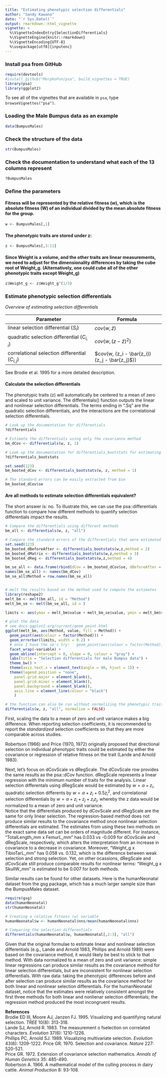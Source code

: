 ```yaml
---
title: "Estimating phenotypic selection differentials"
author: "Sandy Kawano"
date: "`r Sys.Date()`"
output: rmarkdown::html_vignette
vignette: >
  %\VignetteIndexEntry{SelectionDifferentials}
  %\VignetteEngine{knitr::rmarkdown}
  %\VignetteEncoding{UTF-8}
  %\usepackage[utf8]{inputenc}
---
```


### Install psa from GitHub
```r
require(devtools)
#install_github("MorphoFun/psa", build_vignettes = TRUE)
library(psa)
library(ggplot2)
```

To see all of the vignettes that are available in `psa`, type `browseVignettes("psa")`. 

### Loading the Male Bumpus data as an example
```r
data(BumpusMales)
```

### Check the structure of the data
```r
str(BumpusMales)
```

### Check the documentation to understand what each of the 13 columns represent 
```r
?BumpusMales
```

### Define the parameters
#### Fitness will be represented by the relative fitness (w), which is the absolute fitness (W) of an individual divided by the mean absolute fitness for the group.
```r
w <- BumpusMales[,1]
```

#### The phenotypic traits are stored under z:
```r
z <- BumpusMales[,3:11]
```

#### Since Weight is a volume, and the other traits are linear measurements, we need to adjust for the dimensionality differences by taking the cube root of Weight_g. (Alternatively, one could cube all of the other phenotypic traits except Weight_g)
```r
z$Weight_g <- z$Weight_g^(1/3)
```

### Estimate phenotypic selection differentials

*Overview of estimating selection differentials*    

Parameter                                        | Formula
-------------------------------------------------|----------------------------------------
linear selection differential ($S_i$)            | $cov(w, \bar{z}$)
quadratic selection differential ($C_{i,i}$)     | $cov(w, (z - \bar{z})^2$)
correlational selection differential ($C_{i,j}$) | $cov(w, (z_i - \bar{z_i})(z_j - \bar{z_j}$))

See Brodie et al. 1995 for a more detailed description.  

#### Calculate the selection differentials 
The phenotypic traits (z) will automatically be centered to a mean of zero and scaled to unit variance. The differentials() function outputs the linear and nonlinear selection differentials. The terms ending in ".Sq" are the quadratic selection differentials, and the interactions are the correlational selection differentials.  
```r
# Look up the documentation for differentials
?differentials

# Estimate the differentials using only the covariance method
bm_dCov <- differentials(w, z, 1)

# Look up the documentation for differentials_bootstats for estimating the standard errors and confidence intervals, using the covariance method for estimating the selection differentials
?differentials_bootstats

set.seed(123)
bm_booted_dCov <- differentials_bootstats(w, z, method = 1)

# The standard errors can be easily extracted from $se
bm_booted_dCov$se

```
  
#### Are all methods to estimate selection differentials equivalent?  
The short answer is: no. To illustrate this, we can use the psa::differentials function to compare how different methods to quantify selection differentials impact the results.  
```r
# Compare the differentials using different methods
bm_all <- differentials(w, z, "all")

# Compare the standard errors of the differentials that were estimated with different methods
set.seed(123)
bm_booted_dBeforeAfter <- differentials_bootstats(w,z,method = 2)
bm_booted_dMatrix <- differentials_bootstats(w,z,method = 3)
bm_booted_dReg <- differentials_bootstats(w,z,method = 4)

bm_se_all <- data.frame(rbind(dCov = bm_booted_dCov$se, dBeforeAfter = bm_booted_dBeforeAfter$se, dMatrix = bm_booted_dMatrix$se, dReg = bm_booted_dReg$se), stringsAsFactors = FALSE)
names(bm_se_all) <- names(bm_dCov)
bm_se_all$Method = row.names(bm_se_all)


# melt the results based on the method used to compute the estimates
library(reshape2)
melt_bm <- melt(bm_all, id = "Method")
melt_bm_se <- melt(bm_se_all, id = )

limits <- aes(ymax = melt_bm$value + melt_bm_se$value, ymin = melt_bm$value - melt_bm_se$value)

```

```r
# plot the data
# see docs.ggplot2.org/current/geom_point.html
ggplot(melt_bm, aes(Method, value, fill = Method)) + 
  geom_point(aes(colour = factor(Method))) + 
  geom_errorbar(limits, width = 0.2) +
  # once I have the se's try:   geom_point(aes(colour = factor(Method), size = se)) + 
  facet_wrap(~variable) + 
  geom_abline(intercept = 0, slope = 0, colour = "gray") +
  labs(title = "Selection differentials for male Bumpus data") + 
  theme_bw() +
  theme(axis.text.x = element_text(angle = 90, hjust = 1)) + 
  theme(legend.position = "none",
    panel.grid.major = element_blank(),
    panel.grid.minor = element_blank(),
    panel.background = element_blank(),
    axis.line = element_line(colour = "black")
    )

# the function can also be run without normalizing the phenotypic traits by setting normalize = FALSE
differentials(w, z, "all", normalize = FALSE)
```
First, scaling the data to a mean of zero and unit variance makes a big difference. When reporting selection coefficients, it is recommended to report the *standardized* selection coefficients so that they are more comparable across studies. 

Robertson (1966) and Price (1970, 1972) originally proposed that directional selection on individual phenotypic traits could be estimated by either the covariance or regression of relative fitness on the trait (Lande and Arnold 1983).  

Next, let's focus on dCovScale vs dRegScale. The dCovScale row provides the same results as the psa::dCov function. dRegScale represents a linear regression with the minimum number of traits for the analysis. Linear selection differentals using dRegScale would be estimated by $w = \alpha + z_i$, quadratic selection differents by $w = \alpha + z_i + 0.5z_i^2$, and correlational selection differentials by $w = \alpha + z_i + z_j + z_iz_j$, whereby the z data would be normalized to a mean of zero and unit variance.  
Notice that the differentials produced by dCovScale and dRegScale are the same for only linear selection. The regression-based method does not produce similar results to the covariance method once nonlinear selection differentials are estimated. The estimates from using these two methods on the exact same data set can be orders of magnitude different. For instance, "TotalLength_mm x FemurL_mm" has 0.033 vs -0.009 for dCovScale and dRegScale, respectively, which alters the interpretation from an increase in covariance to a decrease in covariance. Moreover, "Weight_g x TibioTarL_mm" has 0.058 vs. 0.132, which is the difference between weak selection and strong selection. Yet, on other ocassions, dRegScale and dCovScale still produce comparable results for nonlinear terms: "Weight_g x SkullW_mm" is estimated to be 0.007 for both methods.
  
Similar results can be found for other datasets. Here is the humanNeonatal dataset from the gsg package, which has a much larger sample size than the BumpusMales dataset.  
```r
require(gsg)
data(humanNeonatal)
str(humanNeonatal)

# Creating a relative fitness (w) variable
humanNeonatal$w <- humanNeonatal$nns/mean(humanNeonatal$nns)

# Comparing the selection differentials
differentials(humanNeonatal$w, humanNeonatal[,2:3], "all")
```

Given that the original formulae to estimate linear and nonlinear selection differentials (e.g., Lande and Arnold 1983, Phillips and Arnold 1989) were based on the covariance method, it would likely be best to stick to that method. With data normalized to a mean of zero and unit variance: simple linear regressions can produce similar results as the covariance method for linear selection differentials, but are inconsistent for nonlinear selection differentials. With raw data: taking the phenotypic differences before and after selection can produce similar results as the covariance method for both linear and nonlinear selection differentials. For the humanNeonatal dataset, notice that the estimates were relatively consistent amongst the first three methods for both linear and nonlienar selection differentials; the regression method produced the most incongruent results. 




**References**  
Brodie ED III, Moore AJ, Janzen FJ. 1995. Visualizing and quantifying natural selection. *TREE* 10(8): 313-318.   
Lande SJ, Arnold R. 1983. The measurement o fselection on correlated characters. *Evolution* 37(6): 1210-1226.  
Phillips PC, Arnold SJ. 1989. Visualizing multivariate selection. *Evolution* 43(6): 1209-1222.
Price GR. 1970. Selection and covariance. *Nature* 227: 520-521.  
Price GR. 1972. Extension of covariance selection mathematics. *Annals of Human Genetics* 35: 485-490.  
Robertson A. 1966. A mathematical model of the culling process in dairy cattle. *Animal Production* 8: 93-108.  


